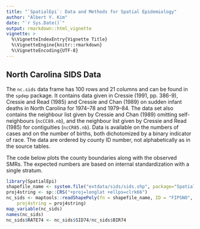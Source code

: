 ```yaml
---
title: "`SpatialEpi`: Data and Methods for Spatial Epidemiology"
author: "Albert Y. Kim"
date: "`r Sys.Date()`"
output: rmarkdown::html_vignette
vignette: >
  %\VignetteIndexEntry{Vignette Title}
  %\VignetteEngine{knitr::rmarkdown}
  %\VignetteEncoding{UTF-8}
---
```



## North Carolina SIDS Data

The ``nc.sids`` data frame has 100 rows and 21 columns and can be found in the 
``spdep`` package. It contains data given in Cressie (1991, pp. 386-9), Cressie 
and Read (1985) and Cressie and Chan (1989) on sudden infant deaths in North 
Carolina for 1974--78 and 1979--84. The data set also contains the neighbour
list given by Cressie and Chan (1989) omitting self-neighbours (`ncCC89.nb`),
and the neighbour list given by Cressie and Read (1985) for contiguities
(``ncCR85.nb``). Data is available on the numbers of cases and on the number of
births, both dichotomized by a binary indicator of race. The data are ordered by
county ID number, not alphabetically as in the source tables.

The code below plots the county boundaries along with the observed SMRs. The
expected numbers are based on internal standardization with a single stratum.

```r
library(SpatialEpi)
shapefile_name <- system.file("extdata/sids/sids.shp", package="SpatialEpi")
proj4string <- sp::CRS("+proj=longlat +ellps=clrk66")
nc_sids <- maptools::readShapePoly(fn = shapefile_name, ID = "FIPSNO",
    proj4string = proj4string)
map_variable(nc_sids)
names(nc_sids)
nc_sids$RATE74 <- nc_sids$SID74/nc_sids$BIR74
```



